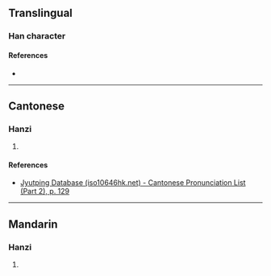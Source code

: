 {{character info/new}}
==Translingual==

===Han character===
{{Han char|rn=75|rad=木|as=08|sn=12|four=44990|canj=DCHD|ids=⿲木分木}}

====References====
* {{Han ref|kx=0537.090|dkj=15038|hdz=21235.090|uh=6915|ud=26901|bh=D9D7|bd=55767}}

----

==Cantonese==

===Hanzi===
{{yue-hanzi|jyut=[[ban1]]|y=ban1}}

# {{defn|lang=yue|sort=木08}}

====References====
* [http://www.iso10646hk.net/jp/document/download.jsp Jyutping Database (iso10646hk.net) - Cantonese Pronunciation List (Part 2), p. 129]

----

==Mandarin==

===Hanzi===
{{cmn-hanzi|pin=[[bīn]] ([[bin1]])|wg=pin<sup>1</sup>}}

# {{defn|lang=cmn|sort=木08}}